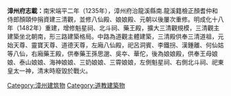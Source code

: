 {{unreferenced|time=2016-06-07T02:24:08+00:00}}
'''漳州府志載：'''南宋端平二年（1235年），漳州府治龍溪縣南.龍溪籍檢正顏耆仲和侍郎顏頤仲捐資建三清觀，並修八仙殿、娘娘殿、元朝以後屢次重修。明成化十八年（1482年）重建，增修魁星祠、北斗祠、藥王殿，擴大三清觀規模，三清觀主建築坐北朝南，形三路建築格局。中路為道觀主體建築，三清殿供奉三清道祖，元始天尊、靈寶天尊、道德天尊，左廂八仙殿，祀呂洞賓、李鐵拐、漢鍾離、何仙姑等八仙，右廂藥王殿，供奉藥王孫思邈、吳夲、華佗，後為娘娘殿，供奉王母娘娘、泰山娘娘、海神娘娘、三奶娘娘、三霄娘娘，左側魁星祠、右側北斗祠、祀東皇太一神，清末時廢毀於戰火。

[[Category:漳州建筑物|Category:漳州建筑物]]
[[Category:道教建築物|Category:道教建築物]]